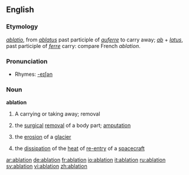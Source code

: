 ==English==
===Etymology===
{{L.}} ''[[ablatio]]'', from ''[[ablatus]]'' past participle of ''[[auferre]]'' to carry away; ''[[ab]]'' + ''[[latus]]'', past participle of ''[[ferre]]'' carry: compare French ''ablation''.

===Pronunciation===
*Rhymes: [[Rhymes:English:-eɪʃǝn|-eɪʃǝn]]

===Noun===
{{wikipedia}}
'''ablation'''
#A carrying or taking away; removal
#{{medicine}} the [[surgical]] [[removal]] of a body part; [[amputation]]
#{{geology}} the [[erosion]] of a [[glacier]]
# the [[dissipation]] of the [[heat]] of [[re-entry]] of a [[spacecraft]]

[[ar:ablation]]
[[de:ablation]]
[[fr:ablation]]
[[io:ablation]]
[[it:ablation]]
[[ru:ablation]]
[[sv:ablation]]
[[vi:ablation]]
[[zh:ablation]]